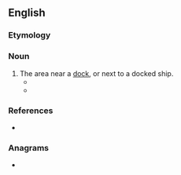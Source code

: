 ==English==

===Etymology===
{{suffix|en|dock|side}}

===Noun===
{{en-noun}}

# The area near a [[dock]], or next to a docked ship.
#* {{quote-journal|en|year=1959|month=February|author=G. Freeman Allen|title=Southampton&mdash;Gateway to the Ocean|journal=Trains Illustrated|page=88|text=On the other side of the road the double track admits to a complicated rail network totalling some 78 miles of '''dockside''' track that carries more express passenger traffic than any other completely unsignalled layout in the country, in addition to a huge tonnage of freight.}}
#* {{quote-journal|en|date=2022 November 30|author=Paul Bigland|title=Destination Oban: a Sunday in Scotland|journal=RAIL|issue=971|page=79|text=Sitting on the '''dockside''' at Oban, watching the to-ing and fro-ing in the harbour on a perfect summer's eve, I reflect on a trip which has taken me through our busiest cities to traverse the country's main lines, as well as explore some of the furthest extremities that were literally out on a limb.}}

===References===
* {{R:Lexico}}

===Anagrams===
* {{anagrams|en|a=cddeikos|dockised}}